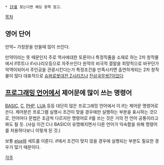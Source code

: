  * [[IF]]를 찾는다면 해당 항목 참고.

[[목차]]

== 영어 단어 ==
만약~ 
가정문을 만들때 많이 쓰인다.

만약이라는 뜻 때문인지 주로 역사에대한 토론이나 특정작품을 소재로 하는 2차 창작물에서 if루트나 if시나리오등으로 자주쓰인다 원작의 비극적 결말을 희망적으로 바꾸던가 악역이되어서 주인공을 관광시킨다는가 특정조건을 만족시키면 출연하게되는 2차 창작물이 많다 대표적으로 [[슈퍼로봇대전 Z]]시리즈나 [[진삼국무쌍7]]이있다

== [[프로그래밍 언어]]에서 제어문에 많이 쓰는 명령어 ==
[[BASIC]], [[C]], [[PHP]], [[LUA]] 등등 대단히 많은 프로그래밍 언어에서 이 if는 제어문 명령어로 쓴다. 제어문은 프로그램 실행시 조건이 맞을 경우에만 실행하는 부분을 표시하는 것으로, 언어마다 문법은 조금씩 다르지만 명령어로 if를 쓰는 것은 거의 전 언어 공통이라고 봐도 될 듯. (사실 이건 C나 BASIC이 유명해지면서 다른 언어가 익숙함을 위해 명령어를 차용하다보니 이렇게 된 것.)

보통 [[else]]와 세트를 이룬다. if에서 조건이 맞지 않을 경우에 실행되는 부분도 필요한 경우가 많기 때문이다. 

[[각주]]
